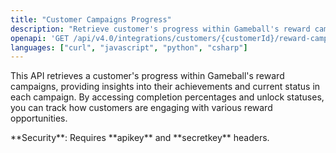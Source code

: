 ```yaml
---
title: "Customer Campaigns Progress"
description: "Retrieve customer's progress within Gameball's reward campaigns, providing insights into achievements and current status in each campaign."
openapi: 'GET /api/v4.0/integrations/customers/{customerId}/reward-campaigns-progress'
languages: ["curl", "javascript", "python", "csharp"]
---
```


This API retrieves a customer's progress within Gameball's reward campaigns, providing insights into their achievements and current status in each campaign. By accessing completion percentages and unlock statuses, you can track how customers are engaging with various reward opportunities.

<Warning>
**Security**: Requires **apikey** and **secretkey** headers.
</Warning>

